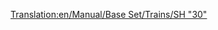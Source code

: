 [[Translation:en/Manual/Base Set/Trains/SH "30"]]
{{ru/Поезда|Image=[[File:en/Sh30.png]]
|Name=SH "30"
|Cost=£ 30468 (1523400 р.)
|Speed=160 км/ч (100 миль/ч)
|Weight=84 т
|Power=3600 л.с. (4827 кВт)
|Annual=£ 2531 (126550 р.)
|Designed=1965
|Lifespan=23
|Capacity=нет
|Description=Это первый доступный электровоз в умеренном климате. Он не быстрее, чем тепловоз [[ru/Manual/Base Set/Trains/Floss "47"|Floss "47"]], но он легче на 28 т и мощнее на 1080 л.с. Таким образом, этот вариант сразу даёт премущество и долго, до появления [[ru/Manual/Base Set/Trains/SH "40"|SH "40"]] будет оставаться лучшим выбором.
|Real-life=SH "30" в реальном мире - это [http://en.wikipedia.org/wiki/British_Rail_Class_86 BR Class 86], электровоз, способный разогнаться до 160 км/ч (100 миль/ч). Был спроектирован в основном тянуть экспрессы на магистрали вдоль западного берега Британии. Как и Metro-Cammell DMU эти машины пришли к нам из ранних 1960-х и были основой плана электрификации западной магистрали. Невероятно, но их до сих пор можно увидеть тянущих случайный поезд на западном берегу, а в Восточной Англии их даже больше.
}}